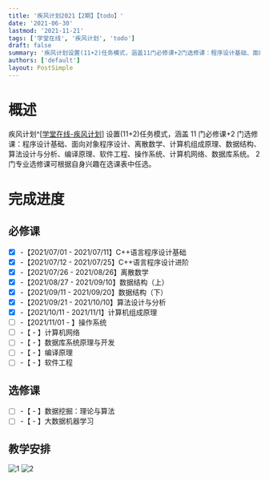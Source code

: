 ```yaml
---
title: '疾风计划2021【2期】【todo】'
date: '2021-06-30'
lastmod: '2021-11-21'
tags: ['学堂在线', '疾风计划', 'todo']
draft: false
summary: '疾风计划设置(11+2)任务模式，涵盖11门必修课+2门选修课：程序设计基础、面向对象程序设计、离散数学、计算机组成原理、数据结构、算法设计与分析、编译原理、软件工程、操作系统、计算机网络、数据库系统。2门专业选修课可根据自身兴趣在选课表中任选'
authors: ['default']
layout: PostSimple
---
```


# 概述

疾风计划^[[学堂在线-疾风计划](https://www.xuetangx.com/program/XT08090037782102?channel=i.area.learn_title)]
设置(11+2)任务模式，涵盖 11 门必修课+2 门选修课：程序设计基础、面向对象程序设计、离散数学、计算机组成原理、数据结构、算法设计与分析、编译原理、软件工程、操作系统、计算机网络、数据库系统。
2 门专业选修课可根据自身兴趣在选课表中任选。

# 完成进度

## 必修课

- [x] -【2021/07/01 - 2021/07/11】C++语言程序设计基础
- [x] -【2021/07/12 - 2021/07/25】C++语言程序设计进阶
- [x] -【2021/07/26 - 2021/08/26】离散数学
- [x] -【2021/08/27 - 2021/09/10】数据结构（上）
- [x] -【2021/09/11 - 2021/09/20】数据结构（下）
- [x] -【2021/09/21 - 2021/10/10】算法设计与分析
- [x] -【2021/10/11 - 2021/11/1】计算机组成原理
- [ ] -【2021/11/01 - 】操作系统
- [ ] -【 - 】计算机网络
- [ ] -【 - 】数据库系统原理与开发
- [ ] -【 - 】编译原理
- [ ] -【 - 】软件工程

## 选修课

- [ ] -【 - 】数据挖掘：理论与算法
- [ ] -【 - 】大数据机器学习

## 教学安排

![1](/static/images/疾风计划-教学安排-1.png)
![2](/static/images/疾风计划-教学安排-2.png)
